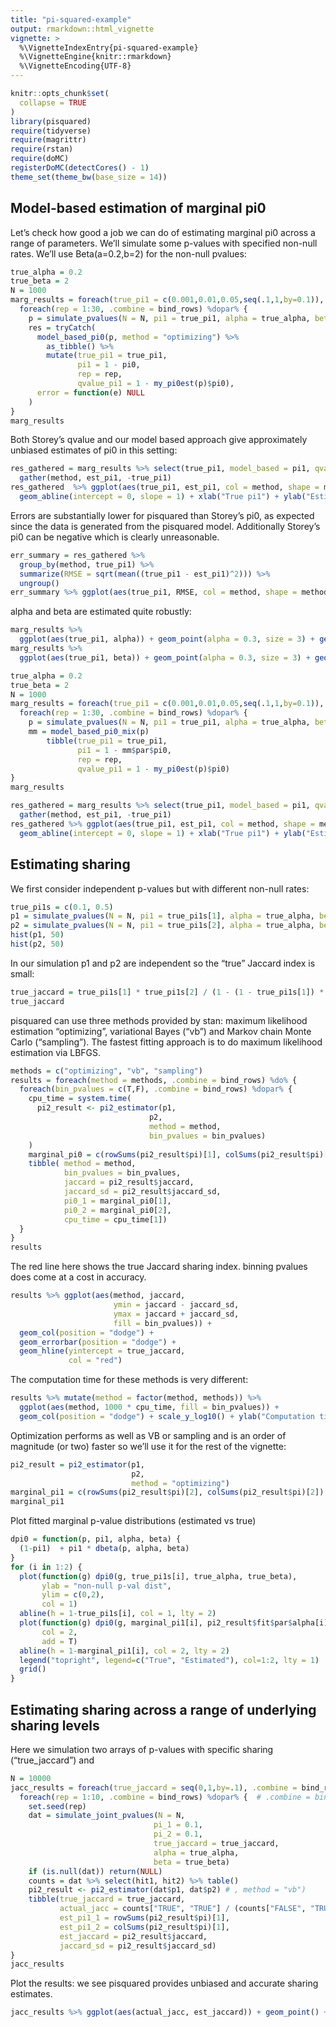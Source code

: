```yaml
---
title: "pi-squared-example"
output: rmarkdown::html_vignette
vignette: >
  %\VignetteIndexEntry{pi-squared-example}
  %\VignetteEngine{knitr::rmarkdown}
  %\VignetteEncoding{UTF-8}
---
```


```r
knitr::opts_chunk$set(
  collapse = TRUE
)
library(pisquared)
require(tidyverse)
require(magrittr)
require(rstan)
require(doMC)
registerDoMC(detectCores() - 1) 
theme_set(theme_bw(base_size = 14))
```

## Model-based estimation of marginal pi0

Let's check how good a job we can do of estimating marginal pi0 across a range of parameters. We'll simulate some p-values with specified non-null rates. We'll use Beta(a=0.2,b=2) for the non-null pvalues: 
```r
true_alpha = 0.2
true_beta = 2
N = 1000
marg_results = foreach(true_pi1 = c(0.001,0.01,0.05,seq(.1,1,by=0.1)), .combine = bind_rows) %:%
  foreach(rep = 1:30, .combine = bind_rows) %dopar% {
    p = simulate_pvalues(N = N, pi1 = true_pi1, alpha = true_alpha, beta = true_beta)
    res = tryCatch(
      model_based_pi0(p, method = "optimizing") %>% 
        as_tibble() %>% 
        mutate(true_pi1 = true_pi1, 
               pi1 = 1 - pi0, 
               rep = rep, 
               qvalue_pi1 = 1 - my_pi0est(p)$pi0),
      error = function(e) NULL
    )
}
marg_results
```

Both Storey's qvalue and our model based approach give approximately unbiased estimates of pi0 in this setting: 
```r
res_gathered = marg_results %>% select(true_pi1, model_based = pi1, qvalue = qvalue_pi1) %>% 
  gather(method, est_pi1, -true_pi1) 
res_gathered  %>% ggplot(aes(true_pi1, est_pi1, col = method, shape = method)) + geom_point(alpha = 0.5, size = 2, position = position_dodge(width = 0.02)) + 
  geom_abline(intercept = 0, slope = 1) + xlab("True pi1") + ylab("Estimated pi1") + theme(legend.position = c(0.25,.8))
```

Errors are substantially lower for pisquared than Storey's pi0, as expected since the data is generated from the pisquared model. Additionally Storey's pi0 can be negative which is clearly unreasonable. 
```r
err_summary = res_gathered %>% 
  group_by(method, true_pi1) %>% 
  summarize(RMSE = sqrt(mean((true_pi1 - est_pi1)^2))) %>% 
  ungroup()
err_summary %>% ggplot(aes(true_pi1, RMSE, col = method, shape = method)) + geom_point(size = 2) + expand_limits(y = 0) + theme(legend.position = c(0.8,.8))
```

alpha and beta are estimated quite robustly: 
```r
marg_results %>% 
  ggplot(aes(true_pi1, alpha)) + geom_point(alpha = 0.3, size = 3) + geom_hline(yintercept = true_alpha) + xlab("True pi1") + ylab("Estimated alpha")
marg_results %>% 
  ggplot(aes(true_pi1, beta)) + geom_point(alpha = 0.3, size = 3) + geom_hline(yintercept = true_beta) + xlab("True pi1") + ylab("Estimated beta")
```


```r
true_alpha = 0.2
true_beta = 2
N = 1000
marg_results = foreach(true_pi1 = c(0.001,0.01,0.05,seq(.1,1,by=0.1)), .combine = bind_rows) %:%
  foreach(rep = 1:30, .combine = bind_rows) %dopar% {
    p = simulate_pvalues(N = N, pi1 = true_pi1, alpha = true_alpha, beta = true_beta)
    mm = model_based_pi0_mix(p)
        tibble(true_pi1 = true_pi1, 
               pi1 = 1 - mm$par$pi0, 
               rep = rep, 
               qvalue_pi1 = 1 - my_pi0est(p)$pi0)
}
marg_results
```

```r
res_gathered = marg_results %>% select(true_pi1, model_based = pi1, qvalue = qvalue_pi1) %>% 
  gather(method, est_pi1, -true_pi1) 
res_gathered %>% ggplot(aes(true_pi1, est_pi1, col = method, shape = method)) + geom_point(alpha = 0.5, size = 2, position = position_dodge(width = 0.02)) + 
  geom_abline(intercept = 0, slope = 1) + xlab("True pi1") + ylab("Estimated pi1") + theme(legend.position = c(0.25,.8))
```

## Estimating sharing

We first consider independent p-values but with different non-null rates: 
```r
true_pi1s = c(0.1, 0.5)
p1 = simulate_pvalues(N = N, pi1 = true_pi1s[1], alpha = true_alpha, beta = true_beta)
p2 = simulate_pvalues(N = N, pi1 = true_pi1s[2], alpha = true_alpha, beta = true_beta)
hist(p1, 50)
hist(p2, 50)
```

In our simulation p1 and p2 are independent so the "true" Jaccard index is small:
```r
true_jaccard = true_pi1s[1] * true_pi1s[2] / (1 - (1 - true_pi1s[1]) * (1 - true_pi1s[2]))
true_jaccard
```

pisquared can use three methods provided by stan: maximum likelihood estimation "optimizing", variational Bayes ("vb") and Markov chain Monte Carlo ("sampling"). The fastest fitting approach is to do maximum likelihood estimation via LBFGS. 
```r
methods = c("optimizing", "vb", "sampling")
results = foreach(method = methods, .combine = bind_rows) %do% {
  foreach(bin_pvalues = c(T,F), .combine = bind_rows) %dopar% { 
    cpu_time = system.time( 
      pi2_result <- pi2_estimator(p1,
                               p2,
                               method = method, 
                               bin_pvalues = bin_pvalues)
    )
    marginal_pi0 = c(rowSums(pi2_result$pi)[1], colSums(pi2_result$pi)[1])
    tibble( method = method, 
            bin_pvalues = bin_pvalues,
            jaccard = pi2_result$jaccard, 
            jaccard_sd = pi2_result$jaccard_sd, 
            pi0_1 = marginal_pi0[1],
            pi0_2 = marginal_pi0[2], 
            cpu_time = cpu_time[1])
  }
}
results
```

The red line here shows the true Jaccard sharing index. binning pvalues does come at a cost in accuracy. 
```r
results %>% ggplot(aes(method, jaccard, 
                       ymin = jaccard - jaccard_sd, 
                       ymax = jaccard + jaccard_sd, 
                       fill = bin_pvalues)) + 
  geom_col(position = "dodge") + 
  geom_errorbar(position = "dodge") +
  geom_hline(yintercept = true_jaccard, 
             col = "red")
```

The computation time for these methods is very different:
```r
results %>% mutate(method = factor(method, methods)) %>% 
  ggplot(aes(method, 1000 * cpu_time, fill = bin_pvalues)) + 
  geom_col(position = "dodge") + scale_y_log10() + ylab("Computation time (ms)")
```

Optimization performs as well as VB or sampling and is an order of magnitude (or two) faster so we'll use it for the rest of the vignette:
```r
pi2_result = pi2_estimator(p1,
                           p2,
                           method = "optimizing")
marginal_pi1 = c(rowSums(pi2_result$pi)[2], colSums(pi2_result$pi)[2])
marginal_pi1
```

Plot fitted marginal p-value distributions (estimated vs true)
```r
dpi0 = function(p, pi1, alpha, beta) {
  (1-pi1)  + pi1 * dbeta(p, alpha, beta)
}
for (i in 1:2) { 
  plot(function(g) dpi0(g, true_pi1s[i], true_alpha, true_beta), 
       ylab = "non-null p-val dist", 
       ylim = c(0,2),
       col = 1)
  abline(h = 1-true_pi1s[i], col = 1, lty = 2)
  plot(function(g) dpi0(g, marginal_pi1[i], pi2_result$fit$par$alpha[i], pi2_result$fit$par$beta[i]), 
       col = 2,
       add = T)
  abline(h = 1-marginal_pi1[i], col = 2, lty = 2)
  legend("topright", legend=c("True", "Estimated"), col=1:2, lty = 1)
  grid()
}
```

## Estimating sharing across a range of underlying sharing levels

Here we simulation two arrays of p-values with specific sharing ("true_jaccard") and 
```r
N = 10000
jacc_results = foreach(true_jaccard = seq(0,1,by=.1), .combine = bind_rows) %:% 
  foreach(rep = 1:10, .combine = bind_rows) %dopar% {  # .combine = bind_rows, 
    set.seed(rep)
    dat = simulate_joint_pvalues(N = N, 
                                pi_1 = 0.1, 
                                pi_2 = 0.1,
                                true_jaccard = true_jaccard, 
                                alpha = true_alpha, 
                                beta = true_beta)
    if (is.null(dat)) return(NULL)
    counts = dat %>% select(hit1, hit2) %>% table()
    pi2_result <- pi2_estimator(dat$p1, dat$p2) # , method = "vb")
    tibble(true_jaccard = true_jaccard, 
           actual_jacc = counts["TRUE", "TRUE"] / (counts["FALSE", "TRUE"] +  counts["TRUE", "FALSE"] + counts["TRUE", "TRUE"]), 
           est_pi1_1 = rowSums(pi2_result$pi)[1], 
           est_pi1_2 = colSums(pi2_result$pi)[1],
           est_jaccard = pi2_result$jaccard, 
           jaccard_sd = pi2_result$jaccard_sd)
}
jacc_results
```

Plot the results: we see pisquared provides unbiased and accurate sharing estimates. 
```r
jacc_results %>% ggplot(aes(actual_jacc, est_jaccard)) + geom_point() + xlab("Actual sharing (Jaccard)") + ylab("Estimated sharing (Jaccard)") + geom_abline(intercept = 0, slope = 1)
```

